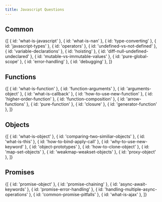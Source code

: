 ```yaml
---
title: Javascript Questions
---
```



## Common

<List path="questions/javascript/">
	{[
		{ id: 'what-is-javascript' },
		{ id: 'what-is-nan' },
		{ id: 'type-converting' },
		{ id: 'javascript-types' },
		{ id: 'operators' },
		{ id: 'undefined-vs-not-defined' },
		{ id: 'variable-declarations' },
		{ id: 'hoisting' },
		{ id: 'diff-null-undefined-undeclared' },
		{ id: 'mutable-vs-immutable-values' },
		{ id: 'pure-global-scope' },
		{ id: 'error-handling' },
		{ id: 'debugging' },
	]}
</List>

## Functions

<List path="questions/javascript/">
	{[
		{ id: 'what-is-function' },
		{ id: 'function-arguments' },
		{ id: 'arguments-object' },
		{ id: 'what-is-callback' },
		{ id: 'how-to-use-new-function' },
		{ id: 'higher-order-function' },
		{ id: 'function-composition' },
		{ id: 'arrow-functions' },
		{ id: 'pure-function' },
		{ id: 'closure' },
		{ id: 'generator-function' },
	]}
</List>

## Objects

<List path="questions/javascript/">
	{[
		{ id: 'what-is-object' },
		{ id: 'comparing-two-similiar-objects' },
		{ id: 'what-is-this' },
		{ id: 'how-to-bind-apply-call' },
		{ id: 'why-to-use-new-keyword' },
		{ id: 'object-prototypes' },
		{ id: 'how-to-clone-object' },
		{ id: 'map-set-objects' },
		{ id: 'weakmap-weakset-objects' },
		{ id: 'proxy-object' },
	]}
</List>

## Promises

<List path="questions/javascript/">
	{[
		{ id: 'promise-object' },
		{ id: 'promise-chaining' },
		{ id: 'async-await-keywords' },
		{ id: 'promise-error-handling' },
		{ id: 'handling-multiple-async-operations' },
		{ id: 'common-promise-pitfalls' },
		{ id: 'what-is-ajax' },
	]}
</List>

